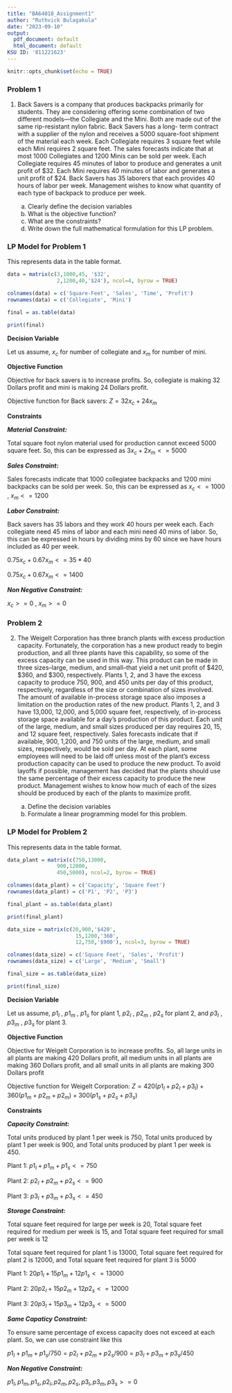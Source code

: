 ```yaml
---
title: "BA64018_Assignment1"
author: "Ruthvick Bulagakula"
date: "2023-09-10"
output:
  pdf_document: default
  html_document: default
KSU ID: '811221623'
---
```


```r
knitr::opts_chunk$set(echo = TRUE)
```

### Problem 1

1. Back Savers is a company that produces backpacks primarily for students. They are
considering offering some combination of two different models—the Collegiate and the
Mini. Both are made out of the same rip-resistant nylon fabric. Back Savers has a long-
term contract with a supplier of the nylon and receives a 5000 square-foot shipment of
the material each week. Each Collegiate requires 3 square feet while each Mini requires 2
square feet. The sales forecasts indicate that at most 1000 Collegiates and 1200 Minis can
be sold per week. Each Collegiate requires 45 minutes of labor to produce and generates
a unit profit of $32. Each Mini requires 40 minutes of labor and generates a unit profit of
$24. Back Savers has 35 laborers that each provides 40 hours of labor per week.
Management wishes to know what quantity of each type of backpack to produce per
week.

    a. Clearly define the decision variables
    b. What is the objective function?
    c. What are the constraints?
    d. Write down the full mathematical formulation for this LP problem.
    
### LP Model for Problem 1

This represents data in the table format.

```r
data = matrix(c(3,1000,45, '$32',
                2,1200,40,'$24'), ncol=4, byrow = TRUE)

colnames(data) = c('Square-Feet', 'Sales', 'Time', 'Profit')
rownames(data) = c('Collegiate', 'Mini')

final = as.table(data)

print(final)

```
**Decision Variable**

Let us assume, $x_c$ for number of collegiate and $x_m$ for number of mini.

**Objective Function**

Objective for back savers is to increase profits. So, collegiate is making $32$ Dollars profit and mini is making $24$ Dollars profit.

Objective function for Back savers: $Z = 32x_c + 24x_m$

**Constraints**

***Material Constraint:***

Total square foot nylon material used for production cannot exceed $5000$ square feet. So, this can be expressed as $3x_c + 2x_m  <= 5000$

***Sales Constraint:***

Sales forecasts indicate that $1000$ collegiatee backpacks and $1200$ mini backpacks can be sold per week. So, this can be expressed as $x_c <= 1000$ , $x_m <= 1200$

***Labor Constraint:***

Back savers has $35$ labors and they work $40$ hours per week each. Each collegiate need $45$ mins of labor and each mini need $40$ mins of labor. So, this can be expressed in hours by dividing mins by $60$ since we have hours included as $40$ per week. 

$0.75x_c + 0.67x_m <= 35*40$

$0.75x_c + 0.67x_m <= 1400$

***Non Negative Constraint:***

$x_c>=0$ , $x_m>=0$

    
### Problem 2

2. The Weigelt Corporation has three branch plants with excess production capacity.
Fortunately, the corporation has a new product ready to begin production, and all three
plants have this capability, so some of the excess capacity can be used in this way. This
product can be made in three sizes--large, medium, and small--that yield a net unit profit
of $420, $360, and $300, respectively. Plants 1, 2, and 3 have the excess capacity to
produce 750, 900, and 450 units per day of this product, respectively, regardless of the
size or combination of sizes involved.
The amount of available in-process storage space also imposes a limitation on the
production rates of the new product. Plants 1, 2, and 3 have 13,000, 12,000, and 5,000
square feet, respectively, of in-process storage space available for a day's production of
this product. Each unit of the large, medium, and small sizes produced per day requires
20, 15, and 12 square feet, respectively.
Sales forecasts indicate that if available, 900, 1,200, and 750 units of the large,
medium, and small sizes, respectively, would be sold per day.
At each plant, some employees will need to be laid off unless most of the plant’s
excess production capacity can be used to produce the new product. To avoid layoffs if
possible, management has decided that the plants should use the same percentage of their
excess capacity to produce the new product.
Management wishes to know how much of each of the sizes should be produced
by each of the plants to maximize profit.

     a. Define the decision variables
     b. Formulate a linear programming model for this problem.
     
### LP Model for Problem 2

This represents data in the table format.

```r
data_plant = matrix(c(750,13000,
                900,12000,
                450,5000), ncol=2, byrow = TRUE)

colnames(data_plant) = c('Capacity', 'Square Feet')
rownames(data_plant) = c('P1', 'P2', 'P3')

final_plant = as.table(data_plant)

print(final_plant)

data_size = matrix(c(20,900,'$420',
                      15,1200,'360',
                      12,750,'$900'), ncol=3, byrow = TRUE)

colnames(data_size) = c('Square Feet', 'Sales', 'Profit')
rownames(data_size) = c('Large', 'Medium', 'Small')

final_size = as.table(data_size)

print(final_size)

```

**Decision Variable**

Let us assume, $p1_l$ , $p1_m$ , $p1_s$ for plant 1, $p2_l$ , $p2_m$ , $p2_s$ for plant 2, and $p3_l$ , $p3_m$ , $p3_s$ for plant 3.

**Objective Function**

Objective for Weigelt Corporation is to increase profits. So, all large units in all plants are making $420$ Dollars profit, all medium units in all plants are making $360$ Dollars profit, and all small units in all plants are making $300$ Dollars profit

Objective function for Weigelt Corporation: $Z = 420(p1_l+p2_l+p3_l)+ 360(p1_m+p2_m+p2_m)+ 300(p1_s+p2_s+p3_s)$

**Constraints**

***Capacity Constraint:***

Total units produced by plant 1 per week is $750$, Total units produced by plant 1 per week is $900$, and Total units produced by plant 1 per week is $450$.

Plant 1: $p1_l + p1_m + p1_s <= 750$

Plant 2: $p2_l + p2_m + p2_s <= 900$

Plant 3: $p3_l + p3_m + p3_s <= 450$

***Storage Constraint:***

Total square feet required for large per week is $20$, Total square feet required for medium per week is $15$, and Total square feet required for small per week is $12$

Total square feet required for plant 1 is $13000$, Total square feet required for plant 2 is $12000$, and Total square feet required for plant 3 is $5000$

Plant 1: $20p1_l + 15p1_m + 12p1_s <= 13000$

Plant 2: $20p2_l + 15p2_m + 12p2_s <= 12000$

Plant 3: $20p3_l + 15p3_m + 12p3_s <= 5000$

***Same Capaticy Constraint:***

To ensure same percentage of excess capacity does not exceed at each plant. So, we can use constraint like this 

$p1_l + p1_m + p1_s/750 = p2_l + p2_m + p2_s/900 = p3_l + p3_m + p3_s/450$

***Non Negative Constraint:***

$p1_l , p1_m , p1_s , p2_l , p2_m , p2_s , p3_l , p3_m , p3_s >= 0$

